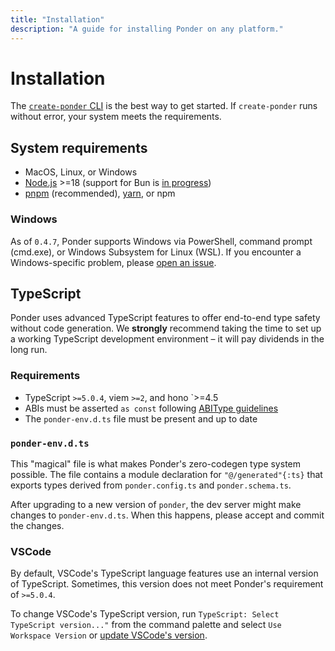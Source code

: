 ```yaml
---
title: "Installation"
description: "A guide for installing Ponder on any platform."
---
```



# Installation

The [`create-ponder` CLI](/docs/getting-started/new-project) is the best way to get started. If `create-ponder` runs without error, your system meets the requirements.

## System requirements

- MacOS, Linux, or Windows
- [Node.js](https://nodejs.org/en) >=18 (support for Bun is [in progress](https://github.com/ponder-sh/ponder/issues/442))
- [pnpm](https://pnpm.io/installation) (recommended), [yarn](https://yarnpkg.com/getting-started/install), or npm

### Windows

As of `0.4.7`, Ponder supports Windows via PowerShell, command prompt (cmd.exe), or Windows Subsystem for Linux (WSL). If you encounter a Windows-specific problem, please [open an issue](https://github.com/ponder-sh/ponder/issues).

## TypeScript

Ponder uses advanced TypeScript features to offer end-to-end type safety without code generation. We **strongly** recommend taking the time to set up a working TypeScript development environment – it will pay dividends in the long run.

### Requirements

- TypeScript `>=5.0.4`, viem `>=2`, and hono `>=4.5
- ABIs must be asserted `as const` following [ABIType guidelines](https://abitype.dev/guide/getting-started#usage)
- The `ponder-env.d.ts` file must be present and up to date

### `ponder-env.d.ts`

This "magical" file is what makes Ponder's zero-codegen type system possible. The file contains a module declaration for `"@/generated"{:ts}` that exports types derived from `ponder.config.ts` and `ponder.schema.ts`.

After upgrading to a new version of `ponder`, the dev server might make changes to `ponder-env.d.ts`. When this happens, please accept and commit the changes.

### VSCode

By default, VSCode's TypeScript language features use an internal version of TypeScript. Sometimes, this version does not meet Ponder's requirement of `>=5.0.4`.

To change VSCode's TypeScript version, run `TypeScript: Select TypeScript version..."` from the command palette and select `Use Workspace Version` or [update VSCode's version](https://stackoverflow.com/questions/39668731/what-typescript-version-is-visual-studio-code-using-how-to-update-it).
